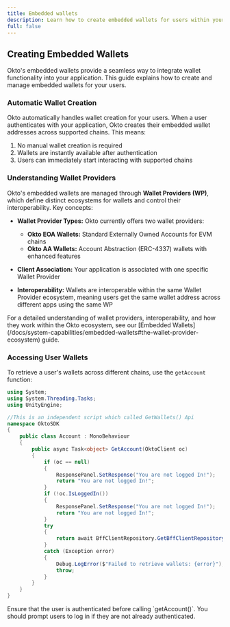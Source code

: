 ```yaml
---
title: Embedded wallets
description: Learn how to create embedded wallets for users within your application using the Okto SDK.
full: false
---
```



<AIMarkdownComponent isIndex={false} />

## Creating Embedded Wallets

Okto's embedded wallets provide a seamless way to integrate wallet functionality into your application. This guide explains how to create and manage embedded wallets for your users.

### Automatic Wallet Creation

Okto automatically handles wallet creation for your users. When a user authenticates with your application, Okto creates their embedded wallet addresses across supported chains. This means:

1. No manual wallet creation is required
2. Wallets are instantly available after authentication
3. Users can immediately start interacting with supported chains

### Understanding Wallet Providers

Okto's embedded wallets are managed through **Wallet Providers (WP)**, which define distinct ecosystems for wallets and control their interoperability. Key concepts:

- **Wallet Provider Types:** Okto currently offers two wallet providers:
  - **Okto EOA Wallets:** Standard Externally Owned Accounts for EVM chains
  - **Okto AA Wallets:** Account Abstraction (ERC-4337) wallets with enhanced features

- **Client Association:** Your application is associated with one specific Wallet Provider
- **Interoperability:** Wallets are interoperable within the same Wallet Provider ecosystem, meaning users get the same wallet address across different apps using the same WP

<Callout title="Learn More">
For a detailed understanding of wallet providers, interoperability, and how they work within the Okto ecosystem, see our [Embedded Wallets](/docs/system-capabilities/embedded-wallets#the-wallet-provider-ecosystem) guide.
</Callout>

### Accessing User Wallets

To retrieve a user's wallets across different chains, use the `getAccount` function:

```csharp
using System;
using System.Threading.Tasks;
using UnityEngine;

//This is an independent script which called GetWallets() Api
namespace OktoSDK
{
    public class Account : MonoBehaviour
    {
        public async Task<object> GetAccount(OktoClient oc)
        {
            if (oc == null)
            {
                ResponsePanel.SetResponse("You are not logged In!");
                return "You are not logged In!";
            }
            if (!oc.IsLoggedIn())
            {
                ResponsePanel.SetResponse("You are not logged In!");
                return "You are not logged In!";
            }
            try
            {
                return await BffClientRepository.GetBffClientRepository().GetWallets();
            }
            catch (Exception error)
            {
                Debug.LogError($"Failed to retrieve wallets: {error}");
                throw;
            }
        }
    }
}
```

<Callout title="Note">
Ensure that the user is authenticated before calling `getAccount()`. You should prompt users to log in if they are not already authenticated.
</Callout>
